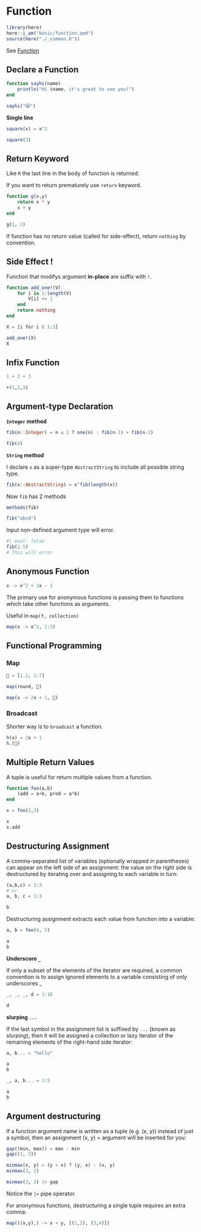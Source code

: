 # Function

```r
library(here)
here::i_am("basic/function.qmd")
source(here("./_common.R"))
```

See [Function](https://docs.julialang.org/en/v1/manual/functions/)

## Declare a Function

```julia
function sayhi(name)
    println("Hi $name, it's great to see you!")
end
```



```julia
sayhi("😸")
```


**Single line**

```julia
square(x) = x^2

square(3)
```

## Return Keyword

Like `R` the last line in the body of function is returned. 

If you want to return prematurely use `return` keyword.

```julia
function g(x,y)
    return x * y
    x + y
end

g(1, 2)
```

If function has no return value (called for side-effect), return `nothing` by convention.

## Side Effect !

Function that modifys argument **in-place** are suffix with `!`.

```julia
function add_one!(V)
    for i in 1:length(V)
        V[i] += 1
    end
    return nothing
end
```

```julia
X = [i for i ∈ 1:3]
```

```julia
add_one!(X)
X
```

## Infix Function

```julia
1 + 2 + 3

+(1,2,3)
```

## Argument-type Declaration

**`Integer` method**

```julia
fib(n::Integer) = n ≤ 2 ? one(n) : fib(n-1) + fib(n-2)
```

```julia
fib(4)
```


**`String` method** 

I declare `x` as a super-type `AbstractString` to include all possible string type.

```julia
fib(x::AbstractString) = x^fib(length(x))
```

Now `fib` has 2 methods

```julia
methods(fib)
```

```julia
fib("abcd")
```

Input non-defined argument type will error.

```julia
#| eval: false
fib(1.5)
# This will error
```


## Anonymous Function

```julia
x -> x^2 + 2x - 1
```

The primary use for anonymous functions is passing them to functions which take other functions as arguments. 

Useful in `map(f, collection)`

```julia
map(x -> x^2, 1:3)
```


## Functional Programming

 
### Map

```julia
📖 = [1.2, 2.7]
```



```julia
map(round, 📖)
```

```julia
map(x -> 2x + 1, 📖)
```


### Broadcast

Shorter way is to `broadcast` a function.

```julia
h(x) = 2x + 1
h.(📖)
```




## Multiple Return Values

A tuple is useful for return multiple values from a function.

```julia
function foo(a,b)
    (add = a+b, prod = a*b)
end
```


```julia
x = foo(2,3)

x
x.add
```

## Destructuring Assignment

A comma-separated list of variables (optionally wrapped in parentheses) can appear on the left side of an assignment: the value on the right side is destructured by iterating over and assigning to each variable in turn:

```julia
(a,b,c) = 1:3 
# or 
a, b, c = 1:3

b
```


Destructuring assignment extracts each value from function into a variable:

```julia
a, b = foo(4, 5)

a
b
```

**Underscore `_`**

If only a subset of the elements of the iterator are required, a common convention is to assign ignored elements to a variable consisting of only underscores _ 

```julia
_, _, _, d = 1:10

d
```

**slurping `...`**

If the last symbol in the assignment list is suffixed by `...` (known as *slurping*), then it will be assigned a collection or lazy iterator of the remaining elements of the right-hand side iterator:

```julia
a, b... = "hello"

a
b
```

```julia
_, a, b... = 1:5

a
b
```


## Argument destructuring

If a function argument name is written as a tuple (e.g. (x, y)) instead of just a symbol, then an assignment (x, y) = argument will be inserted for you:

```julia
gap((min, max)) = max - min
gap((1, 3))
```


```julia
minmax(x, y) = (y < x) ? (y, x) : (x, y)
minmax(3, 2)
```


```julia
minmax(3, 2) |> gap
```

Notice the `|>` pipe operator.


For anonymous functions, destructuring a single tuple requires an extra comma:

```julia
map(((x,y),) -> x + y, [(1,2), (3,4)])
```